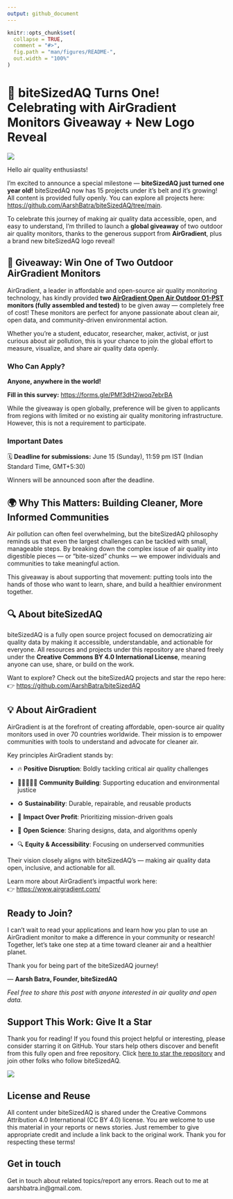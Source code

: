 ```yaml
---
output: github_document
---
```


<!-- README.md is generated from README.Rmd. Please edit that file -->

```r
knitr::opts_chunk$set(
  collapse = TRUE,
  comment = "#>",
  fig.path = "man/figures/README-",
  out.width = "100%"
)
```

# 🎉 biteSizedAQ Turns One! Celebrating with AirGradient Monitors Giveaway + New Logo Reveal

![](images/biteSizedAQ_transparent_logo_2.png)

Hello air quality enthusiasts!

I’m excited to announce a special milestone — **biteSizedAQ just turned one year old!** biteSizedAQ now has 15 projects under it's belt and it's growing! All content is provided fully openly. You can explore all projects here: <https://github.com/AarshBatra/biteSizedAQ/tree/main>.

To celebrate this journey of making air quality data accessible, open, and easy to understand, I’m thrilled to launch a **global giveaway** of two outdoor air quality monitors, thanks to the generous support from **AirGradient**, plus a brand new biteSizedAQ logo reveal!

## 🎁 Giveaway: Win One of Two Outdoor AirGradient Monitors

AirGradient, a leader in affordable and open-source air quality monitoring technology, has kindly provided **two [AirGradient Open Air Outdoor O1-PST](https://www.airgradient.com/outdoor/#comparison) monitors (fully assembled and tested)** to be given away — completely free of cost! These monitors are perfect for anyone passionate about clean air, open data, and community-driven environmental action.

Whether you’re a student, educator, researcher, maker, activist, or just curious about air pollution, this is your chance to join the global effort to measure, visualize, and share air quality data openly.

### Who Can Apply?

**Anyone, anywhere in the world!**

**Fill in this survey:** <https://forms.gle/PMf3dH2iwoq7ebrBA>

While the giveaway is open globally, preference will be given to applicants from regions with limited or no existing air quality monitoring infrastructure. However, this is not a requirement to participate.

### Important Dates

🗓️ **Deadline for submissions:** June 15 (Sunday), 11:59 pm IST (Indian Standard Time, GMT+5:30)

Winners will be announced soon after the deadline.

## 🌍 Why This Matters: Building Cleaner, More Informed Communities

Air pollution can often feel overwhelming, but the biteSizedAQ philosophy reminds us that even the largest challenges can be tackled with small, manageable steps. By breaking down the complex issue of air quality into digestible pieces — or “bite-sized” chunks — we empower individuals and communities to take meaningful action.

This giveaway is about supporting that movement: putting tools into the hands of those who want to learn, share, and build a healthier environment together.

## 🔍 About biteSizedAQ

biteSizedAQ is a fully open source project focused on democratizing air quality data by making it accessible, understandable, and actionable for everyone. All resources and projects under this repository are shared freely under the **Creative Commons BY 4.0 International License**, meaning anyone can use, share, or build on the work.

Want to explore? Check out the biteSizedAQ projects and star the repo here:\
👉 <https://github.com/AarshBatra/biteSizedAQ>

## 💡 About AirGradient

AirGradient is at the forefront of creating affordable, open-source air quality monitors used in over 70 countries worldwide. Their mission is to empower communities with tools to understand and advocate for cleaner air.

Key principles AirGradient stands by:

-    🔥 **Positive Disruption**: Boldly tackling critical air quality challenges

-    🧑🏽‍🤝‍🧑🏻 **Community Building**: Supporting education and environmental justice

-    ♻️ **Sustainability**: Durable, repairable, and reusable products

-    💚 **Impact Over Profit**: Prioritizing mission-driven goals

-    🧪 **Open Science**: Sharing designs, data, and algorithms openly

-    🔍 **Equity & Accessibility**: Focusing on underserved communities

Their vision closely aligns with biteSizedAQ’s — making air quality data open, inclusive, and actionable for all.

Learn more about AirGradient’s impactful work here:\
👉 <https://www.airgradient.com/>

## Ready to Join?

I can’t wait to read your applications and learn how you plan to use an AirGradient monitor to make a difference in your community or research! Together, let’s take one step at a time toward cleaner air and a healthier planet.

Thank you for being part of the biteSizedAQ journey!

— **Aarsh Batra, Founder, biteSizedAQ**

*Feel free to share this post with anyone interested in air quality and open data.*

## Support This Work: Give It a Star

Thank you for reading! If you found this project helpful or interesting, please consider starring it on GitHub. Your stars help others discover and benefit from this fully open and free repository. Click [here to star the repository](https://github.com/AarshBatra/biteSizedAQ/stargazers) and join other folks who follow biteSizedAQ.

![](images/clipboard-3789678823.png)

## License and Reuse {#license-and-reuse}

All content under biteSizedAQ is shared under the Creative Commons Attribution 4.0 International (CC BY 4.0) license. You are welcome to use this material in your reports or news stories. Just remember to give appropriate credit and include a link back to the original work. Thank you for respecting these terms!

## Get in touch {data-link="Get in touch"}

Get in touch about related topics/report any errors. Reach out to me at aarshbatra.in\@gmail.com.
